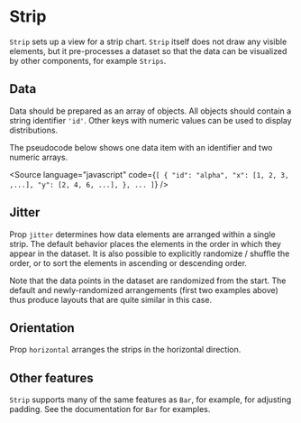 
# Strip

<Meta of={StripStories} />

`Strip` sets up a view for a strip chart.
`Strip` itself does not draw any visible elements, but it pre-processes a dataset so that the data can be visualized by other components, for example `Strips`.

<ArgTypes of={StripStories} />

## Data

Data should be prepared as an array of objects.
All objects should contain a string identifier `'id'`. Other keys with numeric values can be used to display distributions.

The pseudocode below shows one data item with an identifier and two numeric arrays.

<Source
    language="javascript"
    code={`
  [
  {
   "id": "alpha",
   "x": [1, 2, 3, ,...],
   "y": [2, 4, 6, ...],
  },
  ...
  ]
  `}
/>

## Jitter

Prop `jitter` determines how data elements are arranged within a single strip.
The default behavior places the elements in the order in which they appear in the dataset.
It is also possible to explicitly randomize / shuffle the order, or to sort the elements in ascending or descending order.

<Canvas of={StripStories.None} />
<Canvas of={StripStories.Random} />
<Canvas of={StripStories.Ascending} />
<Canvas of={StripStories.Descending} />
<Canvas of={StripStories.Middle} />

Note that the data points in the dataset are randomized from the start.
The default and newly-randomized arrangements (first two examples above) thus produce layouts that are quite similar in this case.

## Orientation

Prop `horizontal` arranges the strips in the horizontal direction.

<Canvas of={StripStories.Vertical} />
<Canvas of={StripStories.Horizontal} />

## Other features

`Strip` supports many of the same features as `Bar`, for example, for adjusting padding.
See the documentation for `Bar` for examples.
